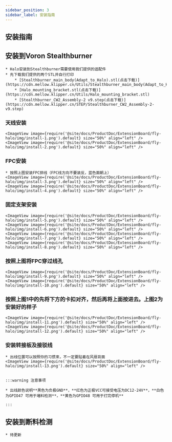 ```yaml
---
sidebar_position: 3
sidebar_label: 安装指南
---
```





## 安装指南

## 安装到Voron Stealthburner

    * Halo安装到Stealthburner需要使用我们提供的适配件
    * 先下载我们提供的两个STL并自行打印
        * [Stealthburner_main_body(Adapt_to_Halo).stl(点击下载)](https://cdn.mellow.klipper.cn/Utils/Stealthburner_main_body(Adapt_to_Halo).stl)
        * [Halo_mounting_bracket.stl(点击下载)](https://cdn.mellow.klipper.cn/Utils/Halo_mounting_bracket.stl)
        * [Stealthburner_CW2_Assembly-2 v9.step(点击下载)](https://cdn.mellow.klipper.cn/STEP/Stealthburner_CW2_Assembly-2-v9.step)
    
    
### 天线安装
    <ImageView image={require('@site/docs/ProductDoc/ExtensionBoard/fly-halo/img/install-1.png').default} size="50%" align="left" />
    <ImageView image={require('@site/docs/ProductDoc/ExtensionBoard/fly-halo/img/install-2.png').default} size="50%" align="left" />

### FPC安装
    * 按照上图安装FPC排线（FPC线方向不要装反，蓝色面朝上）
    <ImageView image={require('@site/docs/ProductDoc/ExtensionBoard/fly-halo/img/install-3.png').default} size="50%" align="left" />
    <ImageView image={require('@site/docs/ProductDoc/ExtensionBoard/fly-halo/img/install-4.png').default} size="50%" align="left" />


### 固定支架安装

    <ImageView image={require('@site/docs/ProductDoc/ExtensionBoard/fly-halo/img/install-5.png').default} size="50%" align="left" />
    <ImageView image={require('@site/docs/ProductDoc/ExtensionBoard/fly-halo/img/install-6.png').default} size="50%" align="left" />
    <ImageView image={require('@site/docs/ProductDoc/ExtensionBoard/fly-halo/img/install-7.png').default} size="50%" align="left" />
    <ImageView image={require('@site/docs/ProductDoc/ExtensionBoard/fly-halo/img/install-8.png').default} size="50%" align="left" />

### 按照上图将FPC穿过线孔

    <ImageView image={require('@site/docs/ProductDoc/ExtensionBoard/fly-halo/img/install-9.png').default} size="50%" align="left" />
    <ImageView image={require('@site/docs/ProductDoc/ExtensionBoard/fly-halo/img/install-10.png').default} size="50%" align="left" />

### 按照上图1中的先将下方的卡扣对齐，然后再将上面按进去。上图2为安装好的样子

    <ImageView image={require('@site/docs/ProductDoc/ExtensionBoard/fly-halo/img/install-11.png').default} size="50%" align="left" />
    <ImageView image={require('@site/docs/ProductDoc/ExtensionBoard/fly-halo/img/install-12.png').default} size="50%" align="left" />


### 安装转接板及接驳线
    * 出线位置可以按照你的习惯来，不一定要贴着在风扇背面
    <ImageView image={require('@site/docs/ProductDoc/ExtensionBoard/fly-halo/img/install-13.png').default} size="50%" align="left" />


    :::warning 注意事项

    * 出线颜色说明**黑色为负极GND**，**红色为正极VCC可接受电压为DC12-24V**，**白色为GPIO47 可用于堵料检测**，**黄色为GPIO48 可用于打完停机**

    :::

## 安装到断料检测

    * 待更新